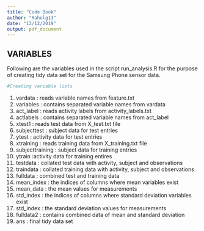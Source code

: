 ```yaml
---
title: "Code Book"
author: "Rahulg13"
date: "13/12/2019"
output: pdf_document
---
```


## **VARIABLES**
Following are the variables used in the script run_analysis.R for the purpose of creating tidy data set for the Samsung Phone sensor data.

```r
#Creating variable lists
```
1. vardata : reads variable names from feature.txt 
2. variables : contains separated variable names from vardata
3. act_label : reads activity labels from activity_labels.txt
4. actlabels : contains separated variable names from act_label
5. xtest1 : reads test data from X_test.txt file
6. subjecttest : subject data for test entries 
7. ytest : activity data for test entries
8. xtraining : reads training data from X_training.txt file
9. subjecttraining : subject data for training entries 
10. ytrain :activity data for training entires
11. testdata : collated test data with activity, subject and observations
12. traindata : collated training data with activity, subject and observations
13. fulldata : combined test and training data
14. mean_index : the indices of columns where mean variables exist
15. mean_data : the mean values for measurements
16. std_index : the indices of columns where standard deviation variables exist
17. std_index : the standard deviation values for measurements
18. fulldata2 : contains combined data of mean and standard deviation
19. ans : final tidy data set 